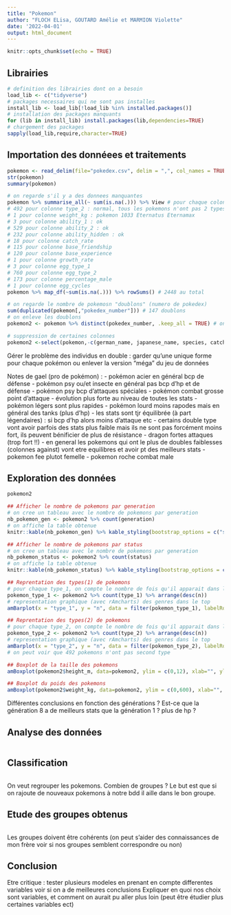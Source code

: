 ---
title: "Pokemon"
author: "FLOCH ELisa, GOUTARD Amélie et MARMION Violette"
date: '2022-04-01'
output: html_document
---

```{r setup, include=FALSE}
knitr::opts_chunk$set(echo = TRUE)
```

## Librairies
```{r library, eval=TRUE, include=TRUE}
# definition des librairies dont on a besoin
load_lib <- c("tidyverse")
# packages necessaires qui ne sont pas installes
install_lib <- load_lib[!load_lib %in% installed.packages()] 
# installation des packages manquants
for (lib in install_lib) install.packages(lib,dependencies=TRUE) 
# chargement des packages
sapply(load_lib,require,character=TRUE)
```

## Importation des donnéees et traitements
```{r data, eval=TRUE, include=TRUE}
pokemon <- read_delim(file="pokedex.csv", delim = ",", col_names = TRUE)
str(pokemon)
summary(pokemon)

# on regarde s'il y a des donnees manquantes
pokemon %>% summarise_all(~ sum(is.na(.))) %>% View # pour chaque colonne
# 492 pour colonne type_2 : normal, tous les pokemons n'ont pas 2 types
# 1 pour colonne weight_kg : pokemon 1033 Eternatus Eternamax
# 3 pour colonne ability_1 : ok
# 529 pour colonne ability_2 : ok
# 232 pour colonne ability_hidden : ok
# 18 pour colonne catch_rate
# 115 pour colonne base_friendship
# 120 pour colonne base_experience
# 1 pour colonne growth_rate
# 3 pour colonne egg_type_1
# 760 pour colonne egg_type_2
# 173 pour colonne percentage_male
# 1 pour colonne egg_cycles
pokemon %>% map_df(~sum(is.na(.))) %>% rowSums() # 2448 au total

# on regarde le nombre de pokemosn "doublons" (numero de pokedex)
sum(duplicated(pokemon[,"pokedex_number"])) # 147 doublons
# on enleve les doublons
pokemon2 <- pokemon %>% distinct(pokedex_number, .keep_all = TRUE) # on enleve les Mega et garde uniquement les formes de bases des pokemon (pas les evolutions)

# suppression de certaines colonnes
pokemon2 <-select(pokemon,-c(german_name, japanese_name, species, catch_rate, base_friendship, base_experience, growth_rate, egg_type_number, egg_type_1, egg_type_2, egg_cycles))

```

Gérer le problème des individus en double : garder qu'une unique forme pour chaque pokémon ou enlever la version "méga" du jeu de données

Notes de gael (pro de pokémon) : 
- pokémon acier en général bcp de défense
- pokémon psy ou/et insecte en général pas bcp d'hp et de défense
- pokémon psy bcp d'attaques spéciales
- pokémon combat grosse point d'attaque
- évolution plus forte au niveau de toutes les stats
- pokémon légers sont plus rapides 
- pokémon lourd moins rapodes mais en général des tanks (plus d'hp)
- les stats sont tjr équilibrée (à part légendaires) : si bcp d'hp alors moins d'attaque etc
- certains double type vont avoir parfois des stats plus faible mais ils ne sont pas forcément moins fort, ils peuvent bénificier de plus de résistance
- dragon fortes attaques (trop fort !!)
- en general les pokemons qui ont le plus de doubles faiblesses (colonnes against) vont etre equilibres et avoir pt des meilleurs stats
- pokemon fee plutot femelle
- pokemon roche combat male

## Exploration des données
```{r}
pokemon2 

## Afficher le nombre de pokemons par generation
# on cree un tableau avec le nombre de pokemons par generation 
nb_pokemon_gen <- pokemon2 %>% count(generation)  
# on affiche la table obtenue
knitr::kable(nb_pokemon_gen) %>% kable_styling(bootstrap_options = c("striped", "hover", "condensed"))

## Afficher le nombre de pokemons par status
# on cree un tableau avec le nombre de pokemons par generation 
nb_pokemon_status <- pokemon2 %>% count(status)  
# on affiche la table obtenue
knitr::kable(nb_pokemon_status) %>% kable_styling(bootstrap_options = c("striped", "hover", "condensed"))

## Reprentation des types(1) de pokemons
# pour chaque type_1, on compte le nombre de fois qu'il apparait dans la bdd
pokemon_type_1 <- pokemon2 %>% count(type_1) %>% arrange(desc(n))
# representation graphique (avec rAmcharts) des genres dans le top
amBarplot(x = "type_1", y = "n", data = filter(pokemon_type_1), labelRotation = -45, main="Représentation des types de pokemons",xlab="Type",ylab="Nombre de types")

## Reprentation des types(2) de pokemons
# pour chaque type_2, on compte le nombre de fois qu'il apparait dans la bdd
pokemon_type_2 <- pokemon2 %>% count(type_2) %>% arrange(desc(n))
# representation graphique (avec rAmcharts) des genres dans le top
amBarplot(x = "type_2", y = "n", data = filter(pokemon_type_2), labelRotation = -45, main="Représentation des types de pokemons",xlab="Type",ylab="Nombre de types")
# on peut voir que 492 pokemons n'ont pas second type

## Boxplot de la taille des pokemons
amBoxplot(pokemon2$height_m, data=pokemon2, ylim = c(0,12), xlab="", ylab="Taille en mètre", main="Boxplot de la taille des pokemon")

## Boxplot du poids des pokemons
amBoxplot(pokemon2$weight_kg, data=pokemon2, ylim = c(0,600), xlab="", ylab="Poids en kg", main="Boxplot du poids des pokemon")
```
Différentes conclusions en fonction des générations ? Est-ce que la génération 8 a de meilleurs stats que la génération 1 ? plus de hp ?


## Analyse des données
```{r}

```


## Classification
```{r}

```
On veut regrouper les pokemons. Combien de groupes ? 
Le but est que si on rajoute de nouveaux pokemons à notre bdd il aille dans le bon groupe. 

## Etude des groupes obtenus
```{r}

```
Les groupes doivent être cohérents (on peut s'aider des connaissances de mon frère voir si nos groupes semblent correspondre ou non)


## Conclusion
Etre critique : tester plusieurs modeles en prenant en compte differentes variables voir si on a de meilleures conclusions
Expliquer en quoi nos choix sont variables, et comment on aurait pu aller plus loin (peut être étudier plus certaines variables ect)

